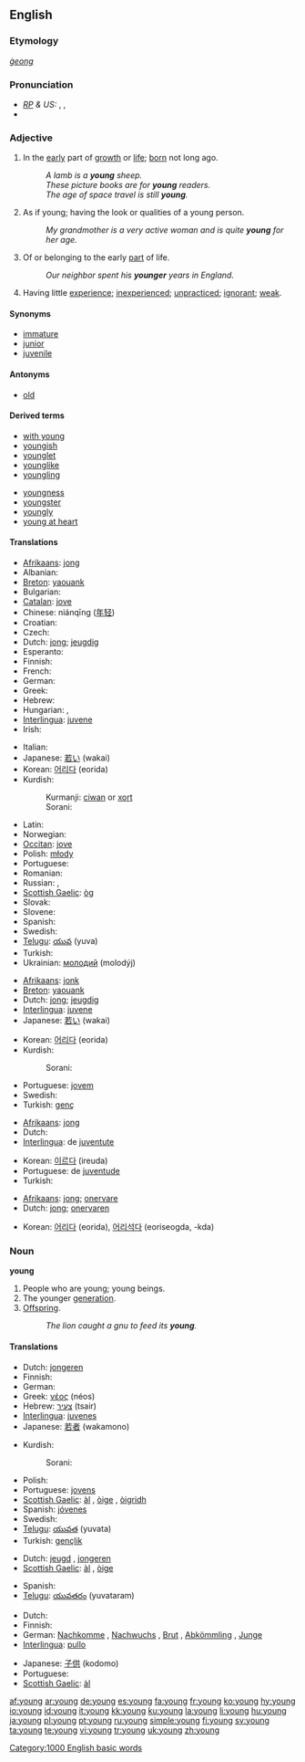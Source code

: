 {{wikipedia}}
{{see|Young}}
==English==

{{rank|get|eyes|hand|152|young|place|give|ever}}

===Etymology===
{{OE.}} ''[[ġeong]]''

===Pronunciation===
* ''[[RP]] & US:'' {{AHD|yŭng}}, {{IPA|/jʌŋ/}}, {{SAMPA|/jVN/}}
* {{audio|en-us-young.ogg|Audio (US)}}

===Adjective===
{{en-adj|younger|youngest}}

# In the [[early]] part of [[growth]] or [[life]]; [[born]] not long ago.
#: ''A lamb is a '''young''' sheep.''
#: ''These picture books are for '''young''' readers.''
#: ''The age of space travel is still '''young'''.''
# As if young; having the look or qualities of a young person.
#: ''My grandmother is a very active woman and is quite '''young''' for her age.''
# Of or belonging to the early [[part]] of life.
#: ''Our neighbor spent his '''younger''' years in England.''
# Having little [[experience]]; [[inexperienced]]; [[unpracticed]]; [[ignorant]]; [[weak]].

====Synonyms====
* [[immature]]
* [[junior]]
* [[juvenile]]

====Antonyms====
* [[old]]

====Derived terms====
{{top2}}
* [[with young]]
* [[youngish]]
* [[younglet]]
* [[younglike]]
* [[youngling]]
{{mid2}}
* [[youngness]]
* [[youngster]]
* [[youngly]]
* [[young at heart]]
{{bottom2}}

====Translations====
{{trans-top|in the early part of life or growth}}
* [[Afrikaans]]: [[jong]]
* Albanian: {{t-|sq|ri|xs=Albanian}}
* [[Breton]]: [[yaouank]]
* Bulgarian: {{t+|bg|млад|tr=mlad|sc=Cyrl}}
* [[Catalan]]: [[jove]]
* Chinese: niánqīng ([[年轻]])
* Croatian: {{t-|hr|mlad}}
* Czech: {{t+|cs|mladý|m}}
* Dutch: [[jong]]; [[jeugdig]]
* Esperanto: {{t-|eo|juna|xs=Esperanto}}
* Finnish: {{t+|fi|nuori}}
* French: {{t+|fr|jeune|m|f}}
* German: {{t+|de|jung}}
* Greek: {{t+|el|νεαρός|tr=nearós|sc=Grek}}
* Hebrew: {{t+|he|צעיר|alt=צָעִיר|tr=tsa'ir|sc=Hebr}}
* Hungarian: {{t+|hu|fiatal}}, {{t+|hu|ifjú}}
* [[Interlingua]]: [[juvene]]
* Irish: {{t-|ga|óg|xs=Irish}}
{{trans-mid}}
* Italian: {{t+|it|giovane}}
* Japanese: [[若い]] (wakai)
* Korean: [[어리다]] (eorida)
* Kurdish:
*: Kurmanji: [[ciwan]] or [[xort]]
*: Sorani: {{t|ku|گه‌نج|tr=ganj|sc=KUchar}}
* Latin: {{t+|la|iuvenis|m|f}}
* Norwegian: {{t+|no|ung}}
* [[Occitan]]: [[jove]]
* Polish: [[młody]]
* Portuguese: {{t+|pt|jovem}}
* Romanian: {{t-|ro|tânăr}}
* Russian: {{t+|ru|молодой|tr=molodój|sc=Cyrl}}, {{t+|ru|юный|tr=júnyj|sc=Cyrl}}
* [[Scottish Gaelic]]: [[òg]]
* Slovak: {{t-|sk|mladý}}
* Slovene: {{t+|sl|mlad}}
* Spanish: {{t+|es|joven}}
* Swedish: {{t+|sv|ung}}
* [[Telugu]]: [[యువ]] (yuva)
* Turkish: {{t+|tr|genç}}
* Ukrainian: [[молодий]] (molodýj) {{m}}
{{trans-bottom}}

{{trans-top|as if young}}
* [[Afrikaans]]: [[jonk]]
* [[Breton]]: [[yaouank]]
* Dutch: [[jong]]; [[jeugdig]]
* [[Interlingua]]: [[juvene]]
* Japanese: [[若い]] (wakai)
{{trans-mid}}
* Korean: [[어리다]] (eorida)
* Kurdish:
*: Sorani: {{t|ku|گه‌نج|tr=ganj|sc=KUchar}}
* Portuguese: [[jovem]]
* Swedish: {{t+|sv|ung}}
* Turkish: [[genç]]
{{trans-bottom}}

{{trans-top|belonging in the early part of life}}
* [[Afrikaans]]: [[jong]]
* Dutch: {{t+|nl|jong}}
* [[Interlingua]]: de [[juventute]]
{{trans-mid}}
* Korean: [[이르다]] (ireuda)
* Portuguese: de [[juventude]]
* Turkish: {{t+|tr|gençlik}}
{{trans-bottom}}

{{trans-top|having little experience}}
* [[Afrikaans]]: [[jong]]; [[onervare]]
* Dutch: [[jong]]; [[onervaren]]
{{trans-mid}}
* Korean: [[어리다]] (eorida), [[어리석다]] (eoriseogda, -kda)
{{trans-bottom}}

===Noun===
'''young''' {{p}}

# People who are young; young beings.
# The younger [[generation]].
# [[Offspring]].
#: ''The lion caught a gnu to feed its '''young'''.''

====Translations====
{{trans-top|people who are young}}
* Dutch: [[jongeren]] {{m|p}}
* Finnish: {{t+|fi|nuoriso}}
* German: {{t+|de|Junge}}
* Greek: [[νέος]] (néos)
* Hebrew: [[צעיר]] (tsair)
* [[Interlingua]]: [[juvenes]]
* Japanese: [[若者]] (wakamono)
{{trans-mid}}
* Kurdish:
*: Sorani: {{t|ku|گه‌نج|tr=ganj|sc=KUchar}}
* Polish: {{t+|pl|młodzież|f}}
* Portuguese: [[jovens]]
* [[Scottish Gaelic]]: [[àl]] {{m}}, [[òige]] {{f}}, [[òigridh]] {{f}}
* Spanish: [[jóvenes]]
* Swedish: {{t+|sv|unge}}
* [[Telugu]]: [[యువత]] (yuvata)
* Turkish: [[gençlik]]
{{trans-bottom}}

{{trans-top|the younger generation}}
* Dutch: [[jeugd]] {{m}}, [[jongeren]] {{m|p}}
* [[Scottish Gaelic]]: [[àl]] {{m}}, [[òige]] {{f}}
{{trans-mid}}
* Spanish: {{t+|es|juventud|f}}
* [[Telugu]]: [[యువతరం]] (yuvataram)
{{trans-bottom}}

{{trans-top|offspring}}
* Dutch: {{t+|nl|jongen|p}}
* Finnish: {{t-|fi|poikaset}}
* German: [[Nachkomme]] {{m}}, [[Nachwuchs]] {{m}}, [[Brut]] {{f}}, [[Abkömmling]] {{m}}, [[Junge]] {{n}}
* [[Interlingua]]: [[pullo]]
{{trans-mid}}
* Japanese: [[子供]] (kodomo)
* Portuguese: {{t+|pt|filhote}}
* [[Scottish Gaelic]]: [[àl]] {{m}}
{{trans-bottom}}

[[Category:1000 English basic words]]

[[af:young]]
[[ar:young]]
[[de:young]]
[[es:young]]
[[fa:young]]
[[fr:young]]
[[ko:young]]
[[hy:young]]
[[io:young]]
[[id:young]]
[[it:young]]
[[kk:young]]
[[ku:young]]
[[la:young]]
[[li:young]]
[[hu:young]]
[[ja:young]]
[[pl:young]]
[[pt:young]]
[[ru:young]]
[[simple:young]]
[[fi:young]]
[[sv:young]]
[[ta:young]]
[[te:young]]
[[vi:young]]
[[tr:young]]
[[uk:young]]
[[zh:young]]